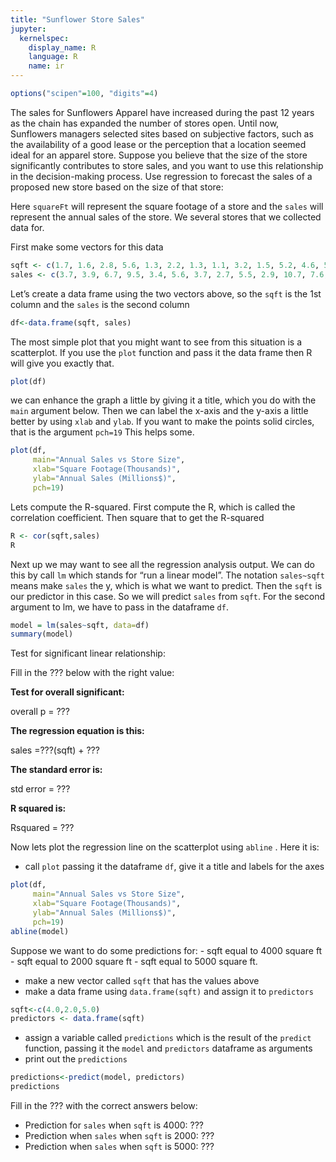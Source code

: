 ```yaml
---
title: "Sunflower Store Sales"
jupyter:
  kernelspec:
    display_name: R
    language: R
    name: ir
---
```


```r
options("scipen"=100, "digits"=4)
```

The sales for Sunflowers Apparel have increased during the past 12 years as the chain has expanded the number of stores open. Until now, Sunflowers managers selected sites based on subjective factors, such as the availability of a good lease or the perception that a location seemed ideal for an apparel store. Suppose you believe that the size of the store significantly contributes to store sales, and you want to use this relationship in the decision-making process. Use regression to forecast the sales of a proposed new store based on the size of that store:


Here `squareFt` will represent the square footage of a store and the `sales` will represent the annual sales of the store. We several stores that we collected data for. 

First make some vectors for this data

```r
sqft <- c(1.7, 1.6, 2.8, 5.6, 1.3, 2.2, 1.3, 1.1, 3.2, 1.5, 5.2, 4.6, 5.8, 3)
sales <- c(3.7, 3.9, 6.7, 9.5, 3.4, 5.6, 3.7, 2.7, 5.5, 2.9, 10.7, 7.6, 11.8, 4.1)
```

Let's create a data frame using the two vectors above, so the `sqft` is the 1st column and the `sales` is the second column

```r
df<-data.frame(sqft, sales)
```

The most simple plot that you might want to see from this situation is a scatterplot. If you use the `plot` function and pass it the data frame then R will give you exactly that.

```r
plot(df)
```

we can enhance the graph a little by giving it a title, which you do with the `main` argument below. Then we can label the x-axis and the y-axis a little better by using `xlab` and `ylab`. If you want to make the points solid circles, that is the argument `pch=19` This helps some.

```r
plot(df, 
     main="Annual Sales vs Store Size", 
     xlab="Square Footage(Thousands)", 
     ylab="Annual Sales (Millions$)", 
     pch=19)
```

Lets compute the R-squared. First compute the R, which is called the correlation coefficient. Then square that to get the R-squared

```r
R <- cor(sqft,sales)
R
```

Next up we may want to see all the regression analysis output. We can do this by call `lm` which stands for "run a linear model". The notation `sales~sqft` means make `sales` the y, which is what we want to predict. Then the `sqft` is our predictor in this case. So we will predict `sales` from `sqft`. For the second argument to lm, we have to pass in the dataframe `df`.

```r
model = lm(sales~sqft, data=df)
summary(model)
```

Test for significant linear relationship:

Fill in the ??? below with the right value:

**Test for overall significant:**

overall p = ??? 

**The regression equation is this:**

sales =???(sqft) + ???   

**The standard error is:**

std error = ???

**R squared is:**

Rsquared = ???

Now lets plot the regression line on the scatterplot using `abline` . Here it is:

- call  `plot` passing it the dataframe `df`, give it a title and labels for the axes
```r
plot(df, 
     main="Annual Sales vs Store Size", 
     xlab="Square Footage(Thousands)", 
     ylab="Annual Sales (Millions$)", 
     pch=19)
abline(model)
```

Suppose we want to do some predictions for:
- sqft equal to 4000 square ft 
- sqft equal to 2000 square ft 
- sqft equal to 5000 square ft.

- make a new vector called `sqft` that has the values above
- make a data frame using `data.frame(sqft)` and assign it to `predictors`
```r
sqft<-c(4.0,2.0,5.0)
predictors <- data.frame(sqft)
```


- assign a variable called `predictions` which is the result of the `predict` function, passing it the `model` and `predictors` dataframe as arguments 
- print out the `predictions` 
```r
predictions<-predict(model, predictors)
predictions
```

Fill in the ??? with the correct answers below:

- Prediction for `sales` when `sqft` is 4000: ???
- Prediction when `sales` when `sqft` is 2000: ???
- Prediction when `sales` when `sqft` is 5000: ???

